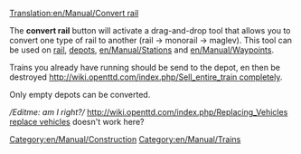 [[Translation:en/Manual/Convert rail]]
[[Category:en/Manual/Construction]]
[[Category:en/Manual/Trains]]

The '''convert rail''' button will activate a drag-and-drop tool that allows you to convert one type of rail to another (rail -> monorail -> maglev). This tool can be used on [[en/Manual/Building tracks|rail]], [[en/Manual/Building depots|depots]], [[en/Manual/Stations]] and [[en/Manual/Waypoints]].


Trains you already have running should be send to the depot, en then be destroyed [[http://wiki.openttd.com/index.php/Sell_entire_train completely]].

Only empty depots can be converted.


''/Editme: am I right?/''
[[http://wiki.openttd.com/index.php/Replacing_Vehicles replace vehicles]] doesn't work here?